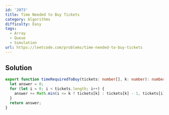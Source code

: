 ```yaml
---
id: '2073'
title: Time Needed to Buy Tickets
category: Algorithms
difficulty: Easy
tags:
  - Array
  - Queue
  - Simulation
url: https://leetcode.com/problems/time-needed-to-buy-tickets
---
```


## Solution

```typescript filename="solution.ts" copy
export function timeRequiredToBuy(tickets: number[], k: number): number {
  let answer = 0;
  for (let i = 0; i < tickets.length; i++) {
    answer += Math.min(i <= k ? tickets[k] : tickets[k] - 1, tickets[i]);
  }
  return answer;
}
```
